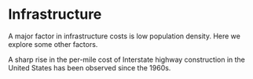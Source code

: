 # Infrastructure

A major factor in infrastructure costs is low population density. Here we explore some other factors.

A sharp rise in the per-mile cost of Interstate highway construction in the United States has been observed since the 1960s.